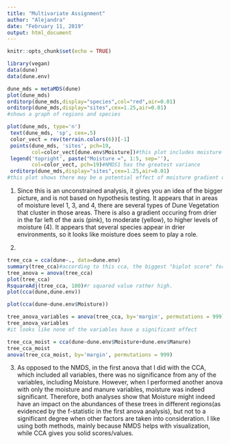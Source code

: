 ```yaml
---
title: "Multivariate Assignment"
author: "Alejandra"
date: "February 11, 2019"
output: html_document
---
```


```r
knitr::opts_chunk$set(echo = TRUE)
```

```r
library(vegan)
data(dune)
data(dune.env)

dune_mds = metaMDS(dune)
plot(dune_mds)
orditorp(dune_mds,display="species",col="red",air=0.01)
orditorp(dune_mds,display="sites",cex=1.25,air=0.01)
#shows a graph of regions and species

plot(dune_mds, type='n')
 text(dune_mds, 'sp', cex=.5)
 color_vect = rev(terrain.colors(6))[-1]
 points(dune_mds, 'sites', pch=19, 
        col=color_vect[dune.env$Moisture])#this plot includes moisture now plotted
 legend('topright', paste("Moisture =", 1:5, sep=''), 
        col=color_vect, pch=19)#NMDS1 has the greatest variance
 orditorp(dune_mds,display="sites",cex=1.25,air=0.01)
#this plot shows there may be a potential effect of moisture gradient on the data.
```
1. Since this is an unconstrained analysis, it gives you an idea of the bigger picture, and is not based on hypothesis testing. It appears that in areas of moisture level 1, 3, and 4, there are several types of Dune Vegetation that cluster in those areas. There is also a gradient occuring from drier in the far left of the axis (pink), to moderate (yellow), to higher levels of moisture (4). It appears that several species appear in drier environments, so it looks like moisture does seem to play a role.

2.
```r
tree_cca = cca(dune~., data=dune.env)
summary(tree_cca)#according to this cca, the biggest "biplot score" for this analysis in CCA1 is "Moisture.L", so that might be something to consider.
tree_anova = anova(tree_cca)
plot(tree_cca)
RsquareAdj(tree_cca, 100)#r squared value rather high.
plot(cca(dune,dune.env))

plot(cca(dune~dune.env$Moisture))

tree_anova_variables = anova(tree_cca, by='margin', permutations = 999)
tree_anova_variables
#it looks like none of the variables have a significant effect

tree_cca_moist = cca(dune~dune.env$Moisture+dune.env$Manure)
tree_cca_moist
anova(tree_cca_moist, by='margin', permutations = 999)

```
3. As opposed to the NMDS, in the first anova that I did with the CCA, which included all variables, there was no significance from any of the variables, including Moisture. However, when I performed another anova with only the moisture and manure variables, moisture was indeed significant. Therefore, both analyses show that Moisture might indeed have an impact on the abundances of these trees in different regions(as evidenced by the f-statistic in the first anova analysis), but not to a significant degree when other factors are taken into consideration. I like using both methods, mainly because NMDS helps with visualization, while CCA gives you solid scores/values.
